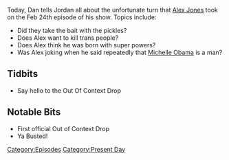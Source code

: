 {{DEFAULTSORT:
    #_EPISODE_0016:February 24, 2017
}}{{Episode
    | title           = February 24, 2017
    | caption         = Listen to this episode on [https://knowledgefight.libsyn.com/knowledge-fight-feb-24-2017 Libsyn] [https://open.spotify.com/episode/3FCXFT5Q7QYwAVu0kAaOR5 Spotify], Read the [[Transcript/16: February 24, 2017|Unofficial Transcript]]
    | episodeNumber   = 16
    | length          = 02:03:24
    | airDate         = February 27, 2017
    | coverageDate    = February 24, 2017
    | episodeType     = [[:Category:Present Day|Present Day]]
    | oocDrop         = Sounds like pedophilia to me, brah
    | previousEpisode = [[15: February 20-21, 2017]]
    | nextEpisode     = [[17: February 7, 2017]]
}}

{{Stub}}

Today, Dan tells Jordan all about the unfortunate turn that [[Alex Jones]] took on the Feb 24th episode of his show.  Topics include:

*Did they take the bait with the pickles?
*Does Alex want to kill trans people?
*Does Alex think he was born with super powers?
*Was Alex joking when he said repeatedly that [[Michelle Obama]] is a man?

==Tidbits==

*Say hello to the Out Of Context Drop

==Notable Bits==

*First official Out of Context Drop
*Ya Busted!

[[Category:Episodes]]
[[Category:Present Day]]
